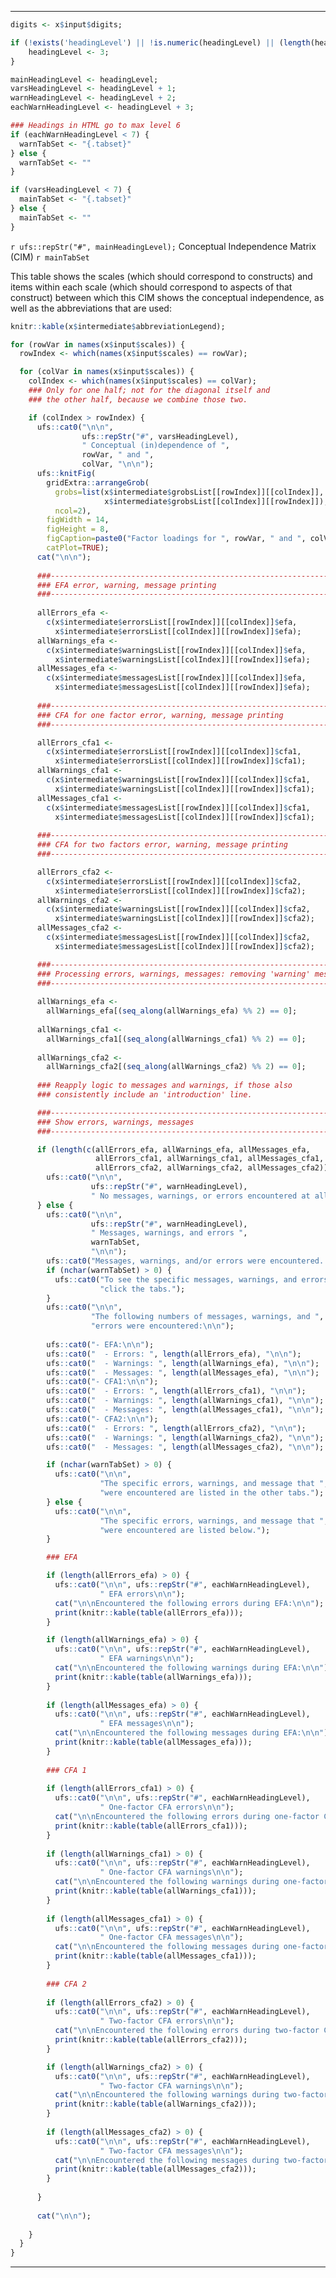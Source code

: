 
------

<div style="display:block;clear:both;" class="conceptual-independence-matrix-start"></div>

```{r cim-heading, eval=TRUE, echo=FALSE}

digits <- x$input$digits;

if (!exists('headingLevel') || !is.numeric(headingLevel) || (length(headingLevel) != 1)) {
	headingLevel <- 3;
}

mainHeadingLevel <- headingLevel;
varsHeadingLevel <- headingLevel + 1;
warnHeadingLevel <- headingLevel + 2;
eachWarnHeadingLevel <- headingLevel + 3;

### Headings in HTML go to max level 6
if (eachWarnHeadingLevel < 7) {
  warnTabSet <- "{.tabset}"
} else {
  warnTabSet <- ""
}

if (varsHeadingLevel < 7) {
  mainTabSet <- "{.tabset}"
} else {
  mainTabSet <- ""
}

```

`r ufs::repStr("#", mainHeadingLevel);` Conceptual Independence Matrix (CIM) `r mainTabSet`

This table shows the scales (which should correspond to constructs) and items within each scale (which should correspond to aspects of that construct) between which this CIM shows the conceptual independence, as well as the abbreviations that are used:

```{r cim-abbreviationLegend, tab.cap="Scales, items, and abbreviations.", echo=echoPartial, results='asis'}
knitr::kable(x$intermediate$abbreviationLegend);
```


```{r cim-graphs, echo=echoPartial, results='asis', fig.width=14, fig.height=8}

for (rowVar in names(x$input$scales)) {
  rowIndex <- which(names(x$input$scales) == rowVar);

  for (colVar in names(x$input$scales)) {
    colIndex <- which(names(x$input$scales) == colVar);
    ### Only for one half; not for the diagonal itself and
    ### the other half, because we combine those two.

    if (colIndex > rowIndex) {
      ufs::cat0("\n\n",
                ufs::repStr("#", varsHeadingLevel),
                " Conceptual (in)dependence of ",
                rowVar, " and ",
                colVar, "\n\n");
      ufs::knitFig(
        gridExtra::arrangeGrob(
          grobs=list(x$intermediate$grobsList[[rowIndex]][[colIndex]],
                     x$intermediate$grobsList[[colIndex]][[rowIndex]]),
          ncol=2),
        figWidth = 14,
        figHeight = 8,
        figCaption=paste0("Factor loadings for ", rowVar, " and ", colVar),
        catPlot=TRUE);
      cat("\n\n");
      
      ###----------------------------------------------------------------------
      ### EFA error, warning, message printing
      ###----------------------------------------------------------------------
    
      allErrors_efa <- 
        c(x$intermediate$errorsList[[rowIndex]][[colIndex]]$efa, 
          x$intermediate$errorsList[[colIndex]][[rowIndex]]$efa);
      allWarnings_efa <- 
        c(x$intermediate$warningsList[[rowIndex]][[colIndex]]$efa, 
          x$intermediate$warningsList[[colIndex]][[rowIndex]]$efa);
      allMessages_efa <- 
        c(x$intermediate$messagesList[[rowIndex]][[colIndex]]$efa, 
          x$intermediate$messagesList[[colIndex]][[rowIndex]]$efa);
            
      ###----------------------------------------------------------------------
      ### CFA for one factor error, warning, message printing
      ###----------------------------------------------------------------------

      allErrors_cfa1 <- 
        c(x$intermediate$errorsList[[rowIndex]][[colIndex]]$cfa1, 
          x$intermediate$errorsList[[colIndex]][[rowIndex]]$cfa1);
      allWarnings_cfa1 <- 
        c(x$intermediate$warningsList[[rowIndex]][[colIndex]]$cfa1, 
          x$intermediate$warningsList[[colIndex]][[rowIndex]]$cfa1);
      allMessages_cfa1 <- 
        c(x$intermediate$messagesList[[rowIndex]][[colIndex]]$cfa1, 
          x$intermediate$messagesList[[colIndex]][[rowIndex]]$cfa1);
      
      ###----------------------------------------------------------------------
      ### CFA for two factors error, warning, message printing
      ###----------------------------------------------------------------------

      allErrors_cfa2 <- 
        c(x$intermediate$errorsList[[rowIndex]][[colIndex]]$cfa2, 
          x$intermediate$errorsList[[colIndex]][[rowIndex]]$cfa2);
      allWarnings_cfa2 <- 
        c(x$intermediate$warningsList[[rowIndex]][[colIndex]]$cfa2, 
          x$intermediate$warningsList[[colIndex]][[rowIndex]]$cfa2);
      allMessages_cfa2 <- 
        c(x$intermediate$messagesList[[rowIndex]][[colIndex]]$cfa2, 
          x$intermediate$messagesList[[colIndex]][[rowIndex]]$cfa2);

      ###----------------------------------------------------------------------
      ### Processing errors, warnings, messages: removing 'warning' messages
      ###----------------------------------------------------------------------
      
      allWarnings_efa <-
        allWarnings_efa[(seq_along(allWarnings_efa) %% 2) == 0];
      
      allWarnings_cfa1 <-
        allWarnings_cfa1[(seq_along(allWarnings_cfa1) %% 2) == 0];
      
      allWarnings_cfa2 <-
        allWarnings_cfa2[(seq_along(allWarnings_cfa2) %% 2) == 0];
      
      ### Reapply logic to messages and warnings, if those also 
      ### consistently include an 'introduction' line.

      ###----------------------------------------------------------------------
      ### Show errors, warnings, messages
      ###----------------------------------------------------------------------

      if (length(c(allErrors_efa, allWarnings_efa, allMessages_efa,
                   allErrors_cfa1, allWarnings_cfa1, allMessages_cfa1,
                   allErrors_cfa2, allWarnings_cfa2, allMessages_cfa2)) == 0) {
        ufs::cat0("\n\n",
                  ufs::repStr("#", warnHeadingLevel),
                  " No messages, warnings, or errors encountered at all\n\n");
      } else {
        ufs::cat0("\n\n",
                  ufs::repStr("#", warnHeadingLevel),
                  " Messages, warnings, and errors ",
                  warnTabSet,
                  "\n\n");
        ufs::cat0("Messages, warnings, and/or errors were encountered. ");
        if (nchar(warnTabSet) > 0) {
          ufs::cat0("To see the specific messages, warnings, and errors, ",
                    "click the tabs.");
        }
        ufs::cat0("\n\n",
                  "The following numbers of messages, warnings, and ",
                  "errors were encountered:\n\n");
        
        ufs::cat0("- EFA:\n\n");
        ufs::cat0("  - Errors: ", length(allErrors_efa), "\n\n");
        ufs::cat0("  - Warnings: ", length(allWarnings_efa), "\n\n");
        ufs::cat0("  - Messages: ", length(allMessages_efa), "\n\n");
        ufs::cat0("- CFA1:\n\n");
        ufs::cat0("  - Errors: ", length(allErrors_cfa1), "\n\n");
        ufs::cat0("  - Warnings: ", length(allWarnings_cfa1), "\n\n");
        ufs::cat0("  - Messages: ", length(allMessages_cfa1), "\n\n");
        ufs::cat0("- CFA2:\n\n");
        ufs::cat0("  - Errors: ", length(allErrors_cfa2), "\n\n");
        ufs::cat0("  - Warnings: ", length(allWarnings_cfa2), "\n\n");
        ufs::cat0("  - Messages: ", length(allMessages_cfa2), "\n\n");

        if (nchar(warnTabSet) > 0) {
          ufs::cat0("\n\n",
                    "The specific errors, warnings, and message that ",
                    "were encountered are listed in the other tabs.");
        } else {
          ufs::cat0("\n\n",
                    "The specific errors, warnings, and message that ",
                    "were encountered are listed below.");
        }

        ### EFA

        if (length(allErrors_efa) > 0) {
          ufs::cat0("\n\n", ufs::repStr("#", eachWarnHeadingLevel),
                    " EFA errors\n\n");
          cat("\n\nEncountered the following errors during EFA:\n\n");
          print(knitr::kable(table(allErrors_efa)));
        }

        if (length(allWarnings_efa) > 0) {
          ufs::cat0("\n\n", ufs::repStr("#", eachWarnHeadingLevel),
                    " EFA warnings\n\n");
          cat("\n\nEncountered the following warnings during EFA:\n\n");
          print(knitr::kable(table(allWarnings_efa)));
        }
    
        if (length(allMessages_efa) > 0) {
          ufs::cat0("\n\n", ufs::repStr("#", eachWarnHeadingLevel),
                    " EFA messages\n\n");
          cat("\n\nEncountered the following messages during EFA:\n\n");
          print(knitr::kable(table(allMessages_efa)));
        }
  
        ### CFA 1
  
        if (length(allErrors_cfa1) > 0) {
          ufs::cat0("\n\n", ufs::repStr("#", eachWarnHeadingLevel),
                    " One-factor CFA errors\n\n");
          cat("\n\nEncountered the following errors during one-factor CFA:\n\n");
          print(knitr::kable(table(allErrors_cfa1)));
        }
    
        if (length(allWarnings_cfa1) > 0) {
          ufs::cat0("\n\n", ufs::repStr("#", eachWarnHeadingLevel),
                    " One-factor CFA warnings\n\n");
          cat("\n\nEncountered the following warnings during one-factor CFA:\n\n");
          print(knitr::kable(table(allWarnings_cfa1)));
        }
    
        if (length(allMessages_cfa1) > 0) {
          ufs::cat0("\n\n", ufs::repStr("#", eachWarnHeadingLevel),
                    " One-factor CFA messages\n\n");
          cat("\n\nEncountered the following messages during one-factor CFA:\n\n");
          print(knitr::kable(table(allMessages_cfa1)));
        }
  
        ### CFA 2
          
        if (length(allErrors_cfa2) > 0) {
          ufs::cat0("\n\n", ufs::repStr("#", eachWarnHeadingLevel),
                    " Two-factor CFA errors\n\n");
          cat("\n\nEncountered the following errors during two-factor CFA:\n\n");
          print(knitr::kable(table(allErrors_cfa2)));
        }

        if (length(allWarnings_cfa2) > 0) {
          ufs::cat0("\n\n", ufs::repStr("#", eachWarnHeadingLevel),
                    " Two-factor CFA warnings\n\n");
          cat("\n\nEncountered the following warnings during two-factor CFA:\n\n");
          print(knitr::kable(table(allWarnings_cfa2)));
        }
  
        if (length(allMessages_cfa2) > 0) {
          ufs::cat0("\n\n", ufs::repStr("#", eachWarnHeadingLevel),
                    " Two-factor CFA messages\n\n");
          cat("\n\nEncountered the following messages during two-factor CFA:\n\n");
          print(knitr::kable(table(allMessages_cfa2)));
        }
        
      }
      
      cat("\n\n");
            
    }
  }
}

```

<div style="display:block;clear:both;" class="conceptual-independence-matrix-end"></div>

------
